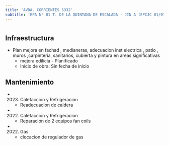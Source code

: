 ```yaml
---
title: 'AVDA. CORRIENTES 5332'
subtitle: 'EPA N° 01 T. DE LA QUINTANA DE ESCALADA - JIN A (EPCJC 01/07°) [S] - EPC N° 01 T. DE LA QUINTANA DE ESCALADA'
---
```


#
## Infraestructura

* Plan mejora en   fachad , medianeras, adecuacion   inst electrica , patio , muros ,carpinteria, sanitarios, cubierta  y  pintura en areas significativas 
    + mejora edilicia - Planificado 
    + Inicio de obra: Sin fecha de inicio 






## Mantenimiento

*  (2023) Calefaccion y Refrigeracion 
    + Readecuacion de caldera

*  (2022) Calefaccion y Refrigeracion 
    + Reparación de 2 equipos fan coils

*  (2022) Gas 
    + clocacion de regulador de gas



